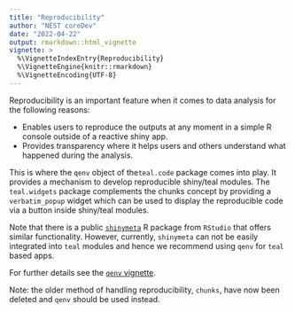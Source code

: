 ```yaml
---
title: "Reproducibility"
author: "NEST coreDev"
date: "2022-04-22"
output: rmarkdown::html_vignette
vignette: >
  %\VignetteIndexEntry{Reproducibility}
  %\VignetteEngine{knitr::rmarkdown}
  %\VignetteEncoding{UTF-8}
---
```



Reproducibility is an important feature when it comes to data analysis for the following reasons:

- Enables users to reproduce the outputs at any moment in a simple R console outside of a reactive shiny app.
- Provides transparency where it helps users and others understand what happened during the analysis.

This is where the `qenv` object of the`teal.code` package comes into play. It provides a mechanism to develop reproducible shiny/teal modules. The `teal.widgets` package complements the chunks concept by providing a `verbatim_popup` widget which can be used to display the reproducible code via a button inside shiny/teal modules.

Note that there is a public [`shinymeta`](https://github.com/rstudio/shinymeta) R package from `RStudio` that offers similar functionality. However, currently, `shinymeta` can not be easily integrated into `teal` modules and hence we recommend using `qenv` for `teal` based apps.

For further details see the [`qenv` vignette](https://insightsengineering.github.io/teal.code/articles/qenv.html).

Note: the older method of handling reproducibility, `chunks`, have now been deleted and `qenv` should be used instead.

